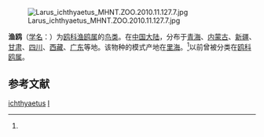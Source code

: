 {{Speciesbox 
| genus = Ichthyaetus
| species = ichthyaetus
| image = Larus ichtyaetus 1.png
| image_caption = 成鳥
| image2 = Larus ichthyaetus.jpg
| image2_caption = 亞成鳥
| status = LC
| status_system = IUCN3.1
| status_ref = <ref>{{IUCN|id=22694379 |title=''Larus ichthyaetus'' |assessor=BirdLife International |assessor-link=BirdLife International |version=2017.3 |year=2016 |accessdate=1 October 2016}} 数据库資料包含說明此物種被編入無危級別的原因</ref>
| authority = （Pallas, 1773）<ref name='id1981'>{{cite web| url =http://www.bioinfo.cn/db05/BjdwSpecies.php?action=view&id=1981| title =渔鸥| work =《中国动物物种编目数据库》| publisher =中国科学院微生物研究所| author =中国科学院动物研究所| accessdate =2009-04-04| deadurl =yes| archiveurl =https://web.archive.org/web/20160305050725/http://www.bioinfo.cn/db05/BjdwSpecies.php?action=view&id=1981| archivedate =2016-03-05}}</ref>
| synonyms = ?''Larus ichthyaetus'' <small>Pallas, 1773</small>
}}
[[File:Larus_ichthyaetus_MHNT.ZOO.2010.11.127.7.jpg|thumb]]

'''渔鸥'''（[[学名|学名]]：{{lang|la|''Ichthyaetus ichthyaetus''}}）为[[鸥科|鸥科]][[渔鸥属|渔鸥属]]的[[鸟类|鸟类]]。在[[中国大陆|中国大陆]]，分布于[[青海|青海]]、[[内蒙古|内蒙古]]、[[新疆|新疆]]、[[甘肃|甘肃]]、[[四川|四川]]、[[西藏|西藏]]、[[广东|广东]]等地。该物种的模式产地在[[里海|里海]]。<ref name='id1981'/>以前曾被分类在[[鸥科|鸥科]][[鸥属|鸥属]]。

== 参考文献 ==
{{reflist}}
{{Taxonbar|from=Q476356}}

[[Category:鸥属|ichthyaetus]]
[[Category:1773年描述的鳥類|I]]